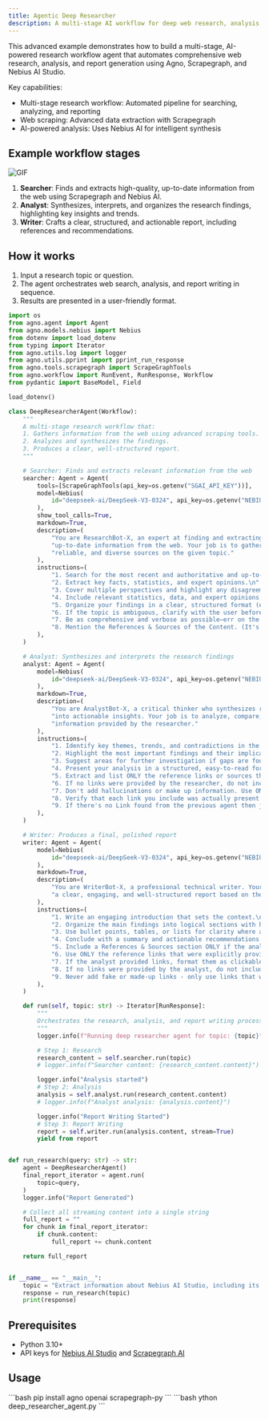 ```yaml
---
title: Agentic Deep Researcher
description: A multi-stage AI workflow for deep web research, analysis, and report generation using Agno, Scrapegraph, and Nebius AI Studio.
---
```


This advanced example demonstrates how to build a multi-stage, AI-powered research workflow agent that automates comprehensive web research, analysis, and report generation using Agno, Scrapegraph, and Nebius AI Studio.

Key capabilities:

- Multi-stage research workflow: Automated pipeline for searching, analyzing, and reporting
- Web scraping: Advanced data extraction with Scrapegraph
- AI-powered analysis: Uses Nebius AI for intelligent synthesis

## Example workflow stages

![GIF](/images/agentic-deep-researcher-workflow.gif)

1. **Searcher**: Finds and extracts high-quality, up-to-date information from the web using Scrapegraph and Nebius AI.
2. **Analyst**: Synthesizes, interprets, and organizes the research findings, highlighting key insights and trends.
3. **Writer**: Crafts a clear, structured, and actionable report, including references and recommendations.

## How it works

1. Input a research topic or question.
2. The agent orchestrates web search, analysis, and report writing in sequence.
3. Results are presented in a user-friendly format.

```python deep_researcher_agent.py
import os
from agno.agent import Agent
from agno.models.nebius import Nebius
from dotenv import load_dotenv
from typing import Iterator
from agno.utils.log import logger
from agno.utils.pprint import pprint_run_response
from agno.tools.scrapegraph import ScrapeGraphTools
from agno.workflow import RunEvent, RunResponse, Workflow
from pydantic import BaseModel, Field

load_dotenv()

class DeepResearcherAgent(Workflow):
    """
    A multi-stage research workflow that:
    1. Gathers information from the web using advanced scraping tools.
    2. Analyzes and synthesizes the findings.
    3. Produces a clear, well-structured report.
    """

    # Searcher: Finds and extracts relevant information from the web
    searcher: Agent = Agent(
        tools=[ScrapeGraphTools(api_key=os.getenv("SGAI_API_KEY"))],
        model=Nebius(
            id="deepseek-ai/DeepSeek-V3-0324", api_key=os.getenv("NEBIUS_API_KEY")
        ),
        show_tool_calls=True,
        markdown=True,
        description=(
            "You are ResearchBot-X, an expert at finding and extracting high-quality, "
            "up-to-date information from the web. Your job is to gather comprehensive, "
            "reliable, and diverse sources on the given topic."
        ),
        instructions=(
            "1. Search for the most recent and authoritative and up-to-date sources (news, blogs, official docs, research papers, forums, etc.) on the topic.\n"
            "2. Extract key facts, statistics, and expert opinions.\n"
            "3. Cover multiple perspectives and highlight any disagreements or controversies.\n"
            "4. Include relevant statistics, data, and expert opinions where possible.\n"
            "5. Organize your findings in a clear, structured format (e.g., markdown table or sections by source type).\n"
            "6. If the topic is ambiguous, clarify with the user before proceeding.\n"
            "7. Be as comprehensive and verbose as possible—err on the side of including more detail.\n"
            "8. Mention the References & Sources of the Content. (It's Must)"
        ),
    )

    # Analyst: Synthesizes and interprets the research findings
    analyst: Agent = Agent(
        model=Nebius(
            id="deepseek-ai/DeepSeek-V3-0324", api_key=os.getenv("NEBIUS_API_KEY")
        ),
        markdown=True,
        description=(
            "You are AnalystBot-X, a critical thinker who synthesizes research findings "
            "into actionable insights. Your job is to analyze, compare, and interpret the "
            "information provided by the researcher."
        ),
        instructions=(
            "1. Identify key themes, trends, and contradictions in the research.\n"
            "2. Highlight the most important findings and their implications.\n"
            "3. Suggest areas for further investigation if gaps are found.\n"
            "4. Present your analysis in a structured, easy-to-read format.\n"
            "5. Extract and list ONLY the reference links or sources that were ACTUALLY found and provided by the researcher in their findings. Do NOT create, invent, or hallucinate any links.\n"
            "6. If no links were provided by the researcher, do not include a References section.\n"
            "7. Don't add hallucinations or make up information. Use ONLY the links that were explicitly passed to you by the researcher.\n"
            "8. Verify that each link you include was actually present in the researcher's findings before listing it.\n"
            "9. If there's no Link found from the previous agent then just say, No reference Found."
        ),
    )

    # Writer: Produces a final, polished report
    writer: Agent = Agent(
        model=Nebius(
            id="deepseek-ai/DeepSeek-V3-0324", api_key=os.getenv("NEBIUS_API_KEY")
        ),
        markdown=True,
        description=(
            "You are WriterBot-X, a professional technical writer. Your job is to craft "
            "a clear, engaging, and well-structured report based on the analyst's summary."
        ),
        instructions=(
            "1. Write an engaging introduction that sets the context.\n"
            "2. Organize the main findings into logical sections with headings.\n"
            "3. Use bullet points, tables, or lists for clarity where appropriate.\n"
            "4. Conclude with a summary and actionable recommendations.\n"
            "5. Include a References & Sources section ONLY if the analyst provided actual links from their analysis.\n"
            "6. Use ONLY the reference links that were explicitly provided by the analyst in their analysis. Do NOT create, invent, or hallucinate any links.\n"
            "7. If the analyst provided links, format them as clickable markdown links in the References section.\n"
            "8. If no links were provided by the analyst, do not include a References section at all.\n"
            "9. Never add fake or made-up links - only use links that were actually found and passed through the research chain."
        ),
    )

    def run(self, topic: str) -> Iterator[RunResponse]:
        """
        Orchestrates the research, analysis, and report writing process for a given topic.
        """
        logger.info(f"Running deep researcher agent for topic: {topic}")

        # Step 1: Research
        research_content = self.searcher.run(topic)
        # logger.info(f"Searcher content: {research_content.content}")

        logger.info("Analysis started")
        # Step 2: Analysis
        analysis = self.analyst.run(research_content.content)
        # logger.info(f"Analyst analysis: {analysis.content}")

        logger.info("Report Writing Started")
        # Step 3: Report Writing
        report = self.writer.run(analysis.content, stream=True)
        yield from report


def run_research(query: str) -> str:
    agent = DeepResearcherAgent()
    final_report_iterator = agent.run(
        topic=query,
    )
    logger.info("Report Generated")

    # Collect all streaming content into a single string
    full_report = ""
    for chunk in final_report_iterator:
        if chunk.content:
            full_report += chunk.content

    return full_report


if __name__ == "__main__":
    topic = "Extract information about Nebius AI Studio, including its features, capabilities, and applications from available sources."
    response = run_research(topic)
    print(response)
```

## Prerequisites

- Python 3.10+
- API keys for [Nebius AI Studio](https://studio.nebius.com/?modals=create-api-key) and [Scrapegraph AI](https://scrapegraphai.com/)

## Usage

<Steps>
  <Snippet file="create-venv-step.mdx" />

  <Step title="Install libraries">
    ```bash
    pip install agno openai scrapegraph-py
    ```
  </Step>

  <Step title="Run the workflow">
    ```bash
    ython deep_researcher_agent.py
    ```
  </Step>

</Steps>

